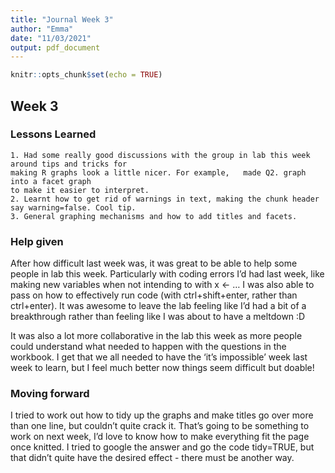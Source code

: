 ---
title: "Journal Week 3"
author: "Emma"
date: "11/03/2021"
output: pdf_document
---

```{r setup, include=FALSE}
knitr::opts_chunk$set(echo = TRUE)
```

## Week 3

### Lessons Learned

	1. Had some really good discussions with the group in lab this week around tips and tricks for
	making R graphs look a little nicer. For example,	made Q2. graph into a facet graph
	to make it easier to interpret. 
	2. Learnt how to get rid of warnings in text, making the chunk header say warning=false. Cool tip. 
	3. General graphing mechanisms and how to add titles and facets. 

### Help given

After how difficult last week was, it was great to be able to help some people in lab this week. Particularly with coding errors I'd had last week, like making new variables when not intending to with x <- ... I was also able to pass on how to effectively run code (with ctrl+shift+enter, rather than ctrl+enter). It was awesome to leave the lab feeling like I'd had a bit of a breakthrough rather than feeling like I was about to have a meltdown :D 

It was also a lot more collaborative in the lab this week as more people could understand what needed to happen with the questions in the workbook. I get that we all needed to have the 'it's impossible' week last week to learn, but I feel much better now things seem difficult but doable!  
 
### Moving forward

I tried to work out how to tidy up the graphs and make titles go over more than one line, but couldn't quite crack it. That's going to be something to work on next week, I'd love to know how to make everything fit the page once knitted. I tried to google the answer and go the code tidy=TRUE, but that didn't quite have the desired effect - there must be another way. 

